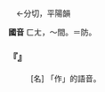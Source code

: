 
=={{ruby|坊|·ㄈㄤ}}==

　←分切，平陽韻{{ruby|＝|ㄈㄤ}}

'''國音''' <rt>ㄈㄤ</rt>{{ruby|→|·ㄈㄤ}}{{ruby|。|ㄈㄤ}}，～間。{{ruby|(文)|ㄈㄤˊ}}＝防。

    

==='''『{{ruby|作|ㄗㄨㄛ}}{{ruby|坊|·ㄈㄤ}}』'''===
: [名] 「作{{ruby|坊|ㄈㄤ}}」的語音。
    
